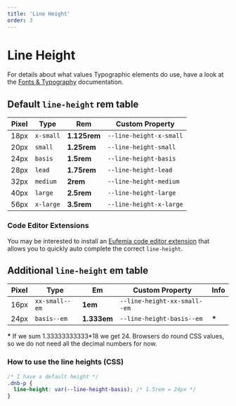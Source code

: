 ```yaml
---
title: 'Line Height'
order: 3
---
```


# Line Height

For details about what values Typographic elements do use, have a look at the [Fonts & Typography](/quickguide-designer/fonts#typographic-elements) documentation.

## Default `line-height` **rem** table

| Pixel | Type      | Rem          | Custom Property         |
| ----- | --------- | ------------ | ----------------------- |
| 18px  | `x-small` | **1.125rem** | `--line-height-x-small` |
| 20px  | `small`   | **1.25rem**  | `--line-height-small`   |
| 24px  | `basis`   | **1.5rem**   | `--line-height-basis`   |
| 28px  | `lead`    | **1.75rem**  | `--line-height-lead`    |
| 32px  | `medium`  | **2rem**     | `--line-height-medium`  |
| 40px  | `large`   | **2.5rem**   | `--line-height-large`   |
| 56px  | `x-large` | **3.5rem**   | `--line-height-x-large` |

### Code Editor Extensions

You may be interested to install an [Eufemia code editor extension](/uilib/helpers/tools/#code-editor-extensions) that allows you to quickly auto complete the correct `line-height`.

## Additional `line-height` **em** table

| Pixel | Type           | Em          | Custom Property              | Info   |
| ----- | -------------- | ----------- | ---------------------------- | ------ |
| 16px  | `xx-small--em` | **1em**     | `--line-height-xx-small--em` |        |
| 24px  | `basis--em`    | **1.333em** | `--line-height-basis--em`    | **\*** |

**\*** If we sum 1.33333333333\*18 we get 24. Browsers do round CSS values, so we do not need all the decimal numbers for now.

### How to use the line heights (CSS)

```css
/* I have a default height */
.dnb-p {
  line-height: var(--line-height-basis); /* 1.5rem = 24px */
}
```
